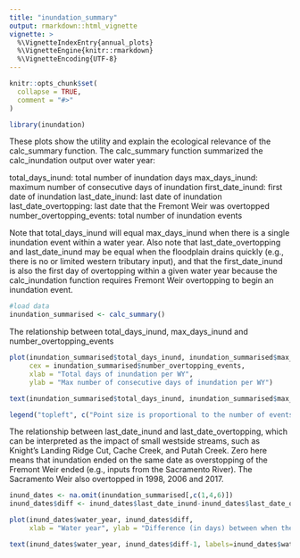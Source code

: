 ```yaml
---
title: "inundation_summary"
output: rmarkdown::html_vignette
vignette: >
  %\VignetteIndexEntry{annual_plots}
  %\VignetteEngine{knitr::rmarkdown}
  %\VignetteEncoding{UTF-8}
---
```


```r
knitr::opts_chunk$set(
  collapse = TRUE,
  comment = "#>"
)
```

```r
library(inundation)

```

These plots show the utility and explain the ecological relevance of the calc_summary function. The calc_summary function summarized the calc_inundation output over water year:

total_days_inund: total number of inundation days 
max_days_inund: maximum number of consecutive days of inundation 
first_date_inund: first date of inundation
last_date_inund: last date of inundation
last_date_overtopping: last date that the Fremont Weir was overtopped
number_overtopping_events: total number of inundation events

Note that total_days_inund will equal max_days_inund when there is a single inundation event within a water year. Also note that last_date_overtopping and last_date_inund may be equal when the floodplain drains quickly (e.g., there is no or limited western tributary input), and that the first_date_inund is also the first day of overtopping within a given water year because the calc_inundation function requires Fremont Weir overtopping to begin an inundation event. 

```r
#load data
inundation_summarised <- calc_summary()

```

The relationship between total_days_inund, max_days_inund and number_overtopping_events
```r

plot(inundation_summarised$total_days_inund, inundation_summarised$max_days_inund, 
     cex = inundation_summarised$number_overtopping_events,
     xlab = "Total days of inundation per WY",
     ylab = "Max number of consecutive days of inundation per WY")

text(inundation_summarised$total_days_inund, inundation_summarised$max_days_inund-3, labels=inundation_summarised$water_year)

legend("topleft", c("Point size is proportional to the number of events", "Water year is written under the point"))
```

The relationship between last_date_inund and last_date_overtopping, which can be interpreted as the impact of small westside streams, such as Knight's Landing Ridge Cut, Cache Creek, and Putah Creek. Zero here means that inundation ended on the same date as overstopping of the Fremont Weir ended (e.g., inputs from the Sacramento River). The Sacramento Weir also overtopped in 1998, 2006 and 2017.
```r
inund_dates <- na.omit(inundation_summarised[,c(1,4,6)])
inund_dates$diff <- inund_dates$last_date_inund-inund_dates$last_date_overtopping

plot(inund_dates$water_year, inund_dates$diff, 
     xlab = "Water year", ylab = "Difference (in days) between when the inundation and overtopping events end")

text(inund_dates$water_year, inund_dates$diff-1, labels=inund_dates$water_year)
```

